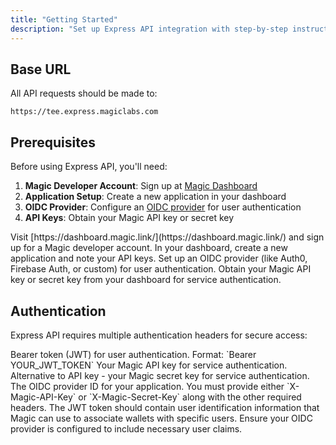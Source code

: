 ```yaml
---
title: "Getting Started"
description: "Set up Express API integration with step-by-step instructions for account creation, authentication configuration, and API key setup."
---
```


## Base URL

All API requests should be made to:

```
https://tee.express.magiclabs.com
```

## Prerequisites

Before using Express API, you'll need:

1. **Magic Developer Account**: Sign up at [Magic Dashboard](https://dashboard.magic.link/)
2. **Application Setup**: Create a new application in your dashboard
3. **OIDC Provider**: Configure an [OIDC provider](/api-wallets/express-api/identity-provider) for user authentication
4. **API Keys**: Obtain your Magic API key or secret key

<Steps>
<Step title="Create Magic Account">
Visit [https://dashboard.magic.link/](https://dashboard.magic.link/) and sign up for a Magic developer account.
</Step>

<Step title="Create Application">
In your dashboard, create a new application and note your API keys.
</Step>

<Step title="Configure OIDC Provider">
Set up an OIDC provider (like Auth0, Firebase Auth, or custom) for user authentication.
</Step>

<Step title="Get Your API Keys">
Obtain your Magic API key or secret key from your dashboard for service authentication.
</Step>
</Steps>

## Authentication

Express API requires multiple authentication headers for secure access:

<ParamField header="Authorization" type="string" required>
Bearer token (JWT) for user authentication. Format: `Bearer YOUR_JWT_TOKEN`
</ParamField>

<ParamField header="X-Magic-API-Key" type="string">
Your Magic API key for service authentication.
</ParamField>

<ParamField header="X-Magic-Secret-Key" type="string">
Alternative to API key - your Magic secret key for service authentication.
</ParamField>

<ParamField header="X-OIDC-Provider-ID" type="string" required>
The OIDC provider ID for your application.
</ParamField>

<Warning>
You must provide either `X-Magic-API-Key` or `X-Magic-Secret-Key` along with the other required headers.
</Warning>

<Tip>
The JWT token should contain user identification information that Magic can use to associate wallets with specific users. Ensure your OIDC provider is configured to include necessary user claims.
</Tip>
